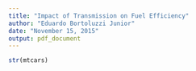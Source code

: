 ```yaml
---
title: "Impact of Transmission on Fuel Efficiency"
author: "Eduardo Bortoluzzi Junior"
date: "November 15, 2015"
output: pdf_document
---
```


<!--
You work for Motor Trend, a magazine about the automobile industry. Looking at a 
data set of a collection of cars, they are interested in exploring the 
relationship between a set of variables and miles per gallon (MPG) (outcome). 
They are particularly interested in the following two questions:

* “Is an automatic or manual transmission better for MPG”
* "Quantify the MPG difference between automatic and manual transmissions"

Take the mtcars data set and write up an analysis to answer their question using 
regression models and exploratory data analyses.

* Did the student interpret the coefficients correctly?
* Did the student do some exploratory data analyses?
* Did the student fit multiple models and detail their strategy for model 
  selection?
* Did the student answer the questions of interest or detail why the question(s) 
  is (are) not answerable?
* Did the student do a residual plot and some diagnostics?
* Did the student quantify the uncertainty in their conclusions and/or perform 
  an inference correctly?
* Was the report brief (about 2 pages long) for the main body of the report and 
  no longer than 5 with supporting appendix of figures?
* Did the report include an executive summary?
* Was the report done in Rmd (knitr)?

-->

```r
str(mtcars)


```

